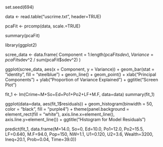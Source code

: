 set.seed(694)

data <- read.table("uscrime.txt", header=TRUE)

pcaFit <- prcomp(data, scale.=TRUE)

summary(pcaFit)

library(ggplot2)

scree_data <- data.frame(
  Component = 1:length(pcaFit$sdev),
  Variance = pcaFit$sdev^2 / sum(pcaFit$sdev^2)
)

ggplot(scree_data, aes(x = Component, y = Variance)) +
  geom_bar(stat = "identity", fill = "steelblue") +
  geom_line() +
  geom_point() +
  xlab("Principal Components") +
  ylab("Proportion of Variance Explained") +
  ggtitle("Screen Plot")
  
fit_1 <- lm(Crime~M+So+Ed+Po1+Po2+LF+M.F, data=data)
summary(fit_1)

ggplot(data=data, aes(fit_1$residuals)) +
geom_histogram(binwidth = 50, color = "black", fill = "purple4") +
theme(panel.background = element_rect(fill = "white"),
axis.line.x=element_line(),
axis.line.y=element_line()) +
ggtitle("Histogram for Model Residuals")

predict(fit_1, data.frame(M=14.0, So=0, Ed=10.0, Po1=12.0, Po2=15.5, LF=0.640, M.F=94.0, Pop=150, NW=1.1, U1=0.120, U2=3.6, Wealth=3200, Ineq=20.1, Prob=0.04, Time=39.0))